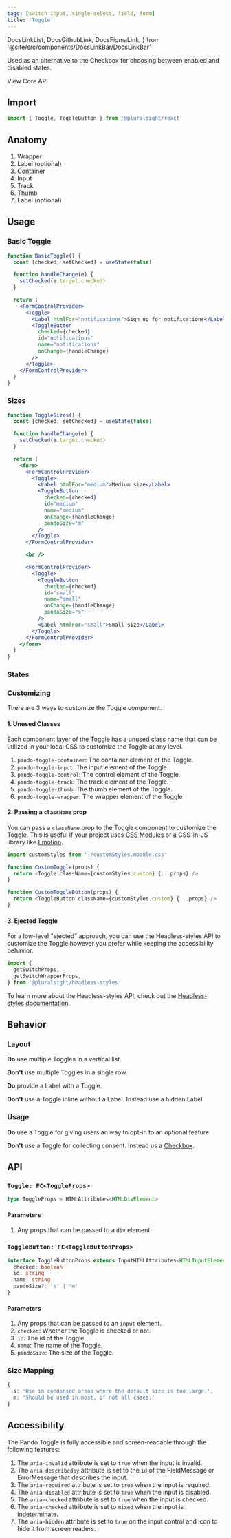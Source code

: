 ```yaml
---
tags: [switch input, single-select, field, form]
title: 'Toggle'
---
```


  DocsLinkList,
  DocsGithubLink,
  DocsFigmaLink,
} from '@site/src/components/DocsLinkBar/DocsLinkBar'

<p className="size-xxl">
  Used as an alternative to the Checkbox for choosing between enabled and
  disabled states.
</p>

<DocsLinkList>
  <DocsGithubLink href="https://github.com/pluralsight/pando/tree/main/packages/react/src/components/Toggle.tsx" />
  <DocsGithubLink href="https://github.com/pluralsight/pando/tree/main/packages/headless-styles/src/components/Switch/switchCSS.ts">
    View Core API
  </DocsGithubLink>
  <DocsFigmaLink href="https://www.figma.com/file/ZmH4XsZS5WnKeo28ylM5x1/Pando-UI-kit-(Web)?node-id=1214%3A50560&t=YLA3FBYLefNvfeuf-0" />
</DocsLinkList>

## Import

```javascript
import { Toggle, ToggleButton } from '@pluralsight/react'
```

## Anatomy

1. Wrapper
2. Label (optional)
3. Container
4. Input
5. Track
6. Thumb
7. Label (optional)

## Usage

### Basic Toggle

```jsx live
function BasicToggle() {
  const [checked, setChecked] = useState(false)

  function handleChange(e) {
    setChecked(e.target.checked)
  }

  return (
    <FormControlProvider>
      <Toggle>
        <Label htmlFor="notifications">Sign up for notifications</Label>
        <ToggleButton
          checked={checked}
          id="notifications"
          name="notifications"
          onChange={handleChange}
        />
      </Toggle>
    </FormControlProvider>
  )
}
```

### Sizes

```jsx live
function ToggleSizes() {
  const [checked, setChecked] = useState(false)

  function handleChange(e) {
    setChecked(e.target.checked)
  }

  return (
    <form>
      <FormControlProvider>
        <Toggle>
          <Label htmlFor="medium">Medium size</Label>
          <ToggleButton
            checked={checked}
            id="medium"
            name="medium"
            onChange={handleChange}
            pandoSize="m"
          />
        </Toggle>
      </FormControlProvider>

      <br />

      <FormControlProvider>
        <Toggle>
          <ToggleButton
            checked={checked}
            id="small"
            name="small"
            onChange={handleChange}
            pandoSize="s"
          />
          <Label htmlFor="small">Small size</Label>
        </Toggle>
      </FormControlProvider>
    </form>
  )
}
```

### States

<SwitchStates />

### Customizing

There are 3 ways to customize the Toggle component.

#### 1. Unused Classes

Each component layer of the Toggle has a unused class name that can be utilized in your local CSS to customize the Toggle at any level.

1. `pando-toggle-container`: The container element of the Toggle.
2. `pando-toggle-input`: The input element of the Toggle.
3. `pando-toggle-control`: The control element of the Toggle.
4. `pando-toggle-track`: The track element of the Toggle.
5. `pando-toggle-thumb`: The thumb element of the Toggle.
6. `pando-toggle-wrapper`: The wrapper element of the Toggle

#### 2. Passing a `className` prop

You can pass a `className` prop to the Toggle component to customize the Toggle. This is useful if your project uses [CSS Modules](https://github.com/css-modules/css-modules) or a CSS-in-JS library like [Emotion](https://emotion.sh/docs/introduction).

```javascript title="Example of using CSS Modules to customize the Toggle." showLineNumbers
import customStyles from './customStyles.module.css'

function CustomToggle(props) {
  return <Toggle className={customStyles.custom} {...props} />
}

function CustomToggleButton(props) {
  return <ToggleButton className={customStyles.custom} {...props} />
}
```

#### 3. Ejected Toggle

For a low-level "ejected" approach, you can use the Headless-styles API to customize the Toggle however you prefer while keeping the accessibility behavior.

```javascript showLineNumbers
import {
  getSwitchProps,
  getSwitchWrapperProps,
} from '@pluralsight/headless-styles'
```

To learn more about the Headless-styles API, check out the [Headless-styles documentation](https://github.com/pluralsight/pando/blob/main/packages/headless-styles/src/components/Switch/switchCSS.ts).

## Behavior

### Layout

**Do** use multiple Toggles in a vertical list.

**Don't** use multiple Toggles in a single row.

**Do** provide a Label with a Toggle.

**Don't** use a Toggle inline without a Label. Instead use a hidden Label.

### Usage

**Do** use a Toggle for giving users an way to opt-in to an optional feature.

**Don't** use a Toggle for collecting consent. Instead us a [Checkbox](./checkbox.mdx).

## API

### `Toggle: FC<ToggleProps>`

```typescript
type ToggleProps = HTMLAttributes<HTMLDivElement>
```

#### Parameters

1. Any props that can be passed to a `div` element.

### `ToggleButton: FC<ToggleButtonProps>`

```typescript
interface ToggleButtonProps extends InputHTMLAttributes<HTMLInputElement> {
  checked: boolean
  id: string
  name: string
  pandoSize?: 's' | 'm'
}
```

#### Parameters

1. Any props that can be passed to an `input` element.
2. `checked`: Whether the Toggle is checked or not.
3. `id`: The id of the Toggle.
4. `name`: The name of the Toggle.
5. `pandoSize`: The size of the Toggle.

### Size Mapping

```typescript title="Toggle size rules."
{
  s: 'Use in condensed areas where the default size is too large.',
  m: 'Should be used in most, if not all cases.'
}
```

## Accessibility

The Pando Toggle is fully accessible and screen-readable through the following features:

1. The `aria-invalid` attribute is set to `true` when the input is invalid.
2. The `aria-describedby` attribute is set to the `id` of the FieldMessage or ErrorMessage that describes the input.
3. The `aria-required` attribute is set to `true` when the input is required.
4. The `aria-disabled` attribute is set to `true` when the input is disabled.
5. The `aria-checked` attribute is set to `true` when the input is checked.
6. The `aria-checked` attribute is set to `mixed` when the input is indeterminate.
7. The `aria-hidden` attribute is set to `true` on the input control and icon to hide it from screen readers.
